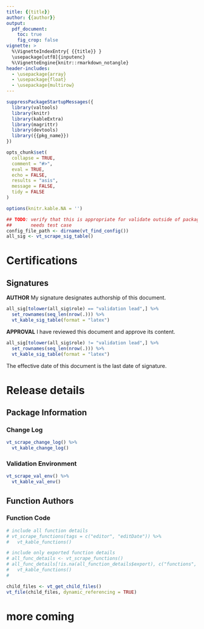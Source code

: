 ```yaml
---
title: {{title}}
author: {{author}}
output: 
  pdf_document:
    toc: true
    fig_crop: false
vignette: >
  %\VignetteIndexEntry{ {{title}} }
  \usepackage[utf8]{inputenc}
  %\VignetteEngine{knitr::rmarkdown_notangle}
header-includes:
  - \usepackage{array}
  - \usepackage{float}
  - \usepackage{multirow}
---
```


```r
suppressPackageStartupMessages({
  library(valtools)
  library(knitr)
  library(kableExtra)
  library(magrittr)
  library(devtools)
  library({{pkg_name}})
})

opts_chunk$set(
  collapse = TRUE,
  comment = "#>",
  eval = TRUE,
  echo = FALSE,
  results = "asis",
  message = FALSE,
  tidy = FALSE
)

options(knitr.kable.NA = '')

```

```r
## TODO: verify that this is appropriate for validate outside of package model
##       needs test case
config_file_path <- dirname(vt_find_config())
all_sig <- vt_scrape_sig_table() 
```
\newpage

# Certifications

## Signatures

**AUTHOR** My signature designates authorship of this document.

```r
all_sig[tolower(all_sig$role) == "validation lead",] %>%
  set_rownames(seq_len(nrow(.))) %>%
  vt_kable_sig_table(format = "latex")
```

**APPROVAL** I have reviewed this document and approve its content.

```r
all_sig[tolower(all_sig$role) != "validation lead",] %>%
  set_rownames(seq_len(nrow(.))) %>% 
  vt_kable_sig_table(format = "latex")
```

The effective date of this document is the last date of signature.

\newpage

# Release details

## Package Information

### Change Log

```r
vt_scrape_change_log() %>% 
  vt_kable_change_log()
```

### Validation Environment

```r
vt_scrape_val_env() %>% 
  vt_kable_val_env()
```

## Function Authors
### Function Code

```r


# include all function details
# vt_scrape_functions(tags = c("editor", "editDate")) %>% 
#   vt_kable_functions()

# include only exported function details
# all_func_details <- vt_scrape_functions()
# all_func_details[!is.na(all_function_details$export), c("functions", "editor", "editDate")] %>% 
#   vt_kable_functions()
#   
```


```r
child_files <- vt_get_child_files()
vt_file(child_files, dynamic_referencing = TRUE)
```

# more coming


